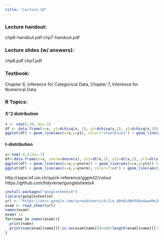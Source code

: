 ```yaml
---
title: "Lecture 10"
---
```



### Lecture handout:  
chp6-handout.pdf
chp7-handout.pdf

### Lecture slides (w/ answers):  
chp6.pdf
chp7.pdf

### Textbook: 
Chapter 6, Inference for Categorical Data, Chapter 7, Inference for Numerical Data

### R Topics:

#### X^2 distribution
```r
x <- seq(0,20, by=.1)
df <- data.frame(x=x, y1=dchisq(x, 1), y2=dchisq(x,2), y3=dchisq(x,3))
ggplot(df) + geom_line(aes(x=x,y=y1), color="steelblue1") + geom_line(aes(x=x,y=y2), color="steelblue2") + geom_line(aes(x=x,y=y3), color="steelblue3") 
```

#### t-distribution
```r
x<-seq(-4,4,by=.1)
df<-data.frame(x=x, ynorm=dnorm(x), yt1=dt(x,1), yt2=dt(x,2), yt3=dt(x,3))
ggplot(df) + geom_line(aes(x=x,y=ynorm)) + geom_line(aes(x=x,y=yt1)) + geom_line(aes(x=x,y=yt2)) + geom_line(aes(x=x,y=yt3))
ggplot(df) + geom_line(aes(x=x,y=ynorm), color="red") + geom_line(aes(x=x,y=yt1), color="grey80") + geom_line(aes(x=x,y=yt2), color="gray50") + geom_line(aes(x=x,y=yt3), color="gray20")
```

http://sape.inf.usi.ch/quick-reference/ggplot2/colour 
https://github.com/tidyverse/googlesheets4 
```r
install.packages("googlesheets4")
library(googlesheets4)
url <- "https://docs.google.com/spreadsheets/d/1Le_A8n8LUNnPUQvdawnMw1ULmdLiuLaV-XPABvZFIGg"
exam <- read_sheet(url)
names(exam)
exam$`1a`
for(name in names(exam)){
  print(name)
  print(sum(exam[[name]][!is.na(exam[name])]==0)/length(exam[[name]][!is.na(exam[name])]))
}
```